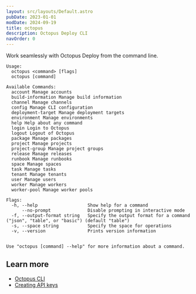 ```yaml
---
layout: src/layouts/Default.astro
pubDate: 2023-01-01
modDate: 2024-09-19
title: octopus
description: Octopus Deploy CLI
navOrder: 0
---
```


Work seamlessly with Octopus Deploy from the command line.

```
Usage:
  octopus <command> [flags]
  octopus [command]

Available Commands:
  account Manage accounts
  build-information Manage build information
  channel Manage channels
  config Manage CLI configuration
  deployment-target Manage deployment targets
  environment Manage environments
  help Help about any command
  login Login to Octopus
  logout Logout of Octopus
  package Manage packages
  project Manage projects
  project-group Manage project groups
  release Manage releases
  runbook Manage runbooks
  space Manage spaces
  task Manage tasks
  tenant Manage tenants
  user Manage users
  worker Manage workers
  worker-pool Manage worker pools

Flags:
  -h, --help                   Show help for a command
      --no-prompt              Disable prompting in interactive mode
  -f, --output-format string   Specify the output format for a command ("json", "table", or "basic") (default "table")
  -s, --space string           Specify the space for operations
  -v, --version                Prints version information


Use "octopus [command] --help" for more information about a command.
```

## Learn more

- [Octopus CLI](/docs/octopus-rest-api/cli)
- [Creating API keys](/docs/octopus-rest-api/how-to-create-an-api-key)